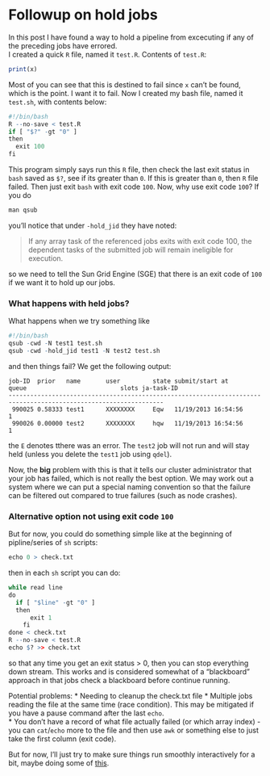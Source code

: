 # Followup on hold jobs
<link rel="stylesheet" href="http://yandex.st/highlightjs/7.3/styles/default.min.css">
<script src="http://ajax.googleapis.com/ajax/libs/jquery/1.9.0/jquery.min.js"></script>
<script src="http://yandex.st/highlightjs/7.3/highlight.min.js"></script>

In this post I have found a way to hold a pipeline from excecuting if any of the preceding jobs have errored.  
I created a quick `R` file, named it `test.R`.  Contents of `test.R`:
```r
print(x)
```
Most of you can see that this is destined to fail since `x` can't be found, which is the point.  I want it to fail.  Now I created my bash file, named it `test.sh`, with contents below:
```r
#!/bin/bash 
R --no-save < test.R
if [ "$?" -gt "0" ]
then
  exit 100
fi
```
This program simply says run this `R` file, then check the last exit status in `bash` saved as `$?`, see if its greater than `0`.  If this is greater than `0`, then `R` file failed.  Then just exit `bash` with exit code `100`.  Now, why use exit code `100`? If you do 
```r
man qsub
```
you'll notice that under `-hold_jid` they have noted:

>If any array task of the referenced jobs exits with exit code 100, the dependent tasks of the submitted job will remain  ineligible  for  execution.

so we need to tell the Sun Grid Engine (SGE) that there is an exit code of `100` if we want it to hold up our jobs.  

### What happens with held jobs?
What happens when we try something like
```r
#!/bin/bash 
qsub -cwd -N test1 test.sh 
qsub -cwd -hold_jid test1 -N test2 test.sh
```
and then things fail?  We get the following output:
```
job-ID  prior   name       user         state submit/start at     queue                          slots ja-task-ID 
-----------------------------------------------------------------------------------------------------------------
 990025 0.58333 test1      XXXXXXXX     Eqw   11/19/2013 16:54:56                                    1        
 990026 0.00000 test2      XXXXXXXX     hqw   11/19/2013 16:54:56                                    1
```
the `E` denotes tthere was an error.  The `test2` job will not run and will stay held (unless you delete the `test1` job using `qdel`).  

Now, the <strong>big</strong> problem with this is that it tells our cluster administrator that your job has failed, which is not really the best option.  We may work out a system where we can put a special naming convention so that the failure can be filtered out compared to true failures (such as node crashes).  

### Alternative option not using exit code `100`

But for now, you could do something simple like at the beginning of pipline/series of `sh` scripts:
```r
echo 0 > check.txt
```
then in each `sh` script you can do:
```r
while read line           
do           
  if [ "$line" -gt "0" ]
  then
	  exit 1
	fi
done < check.txt 
R --no-save < test.R
echo $? >> check.txt
```
so that any time you get an exit status > 0, then you can stop everything down stream.  This works and is considered somewhat of a "blackboard" approach in that jobs check a blackboard before continue running.  

Potential problems: 
  * Needing to cleanup the check.txt file
  * Multiple jobs reading the file at the same time (race condition).  This may be mitigated if you have a pause command after the last `echo`.  
  * You don't have a record of what file actually failed (or which array index) - you can `cat`/`echo` more to the file and then use `awk` or something else to just take the first column (exit code).
    
But for now, I'll just try to make sure things run smoothly interactively for a bit, maybe doing some of [this](http://xkcd.com/303/).
